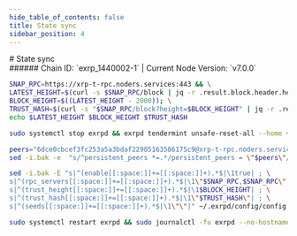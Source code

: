 ```yaml
---
hide_table_of_contents: false
title: State sync
sidebar_position: 4
---
```


<div class="h1-with-icon icon-xrp">
# State sync
</div>
###### Chain ID: `exrp_1440002-1` | Current Node Version: `v7.0.0`

```bash
SNAP_RPC=https://xrp-t-rpc.noders.services:443 && \
LATEST_HEIGHT=$(curl -s $SNAP_RPC/block | jq -r .result.block.header.height); \
BLOCK_HEIGHT=$((LATEST_HEIGHT - 2000)); \
TRUST_HASH=$(curl -s "$SNAP_RPC/block?height=$BLOCK_HEIGHT" | jq -r .result.block_id.hash) && \
echo $LATEST_HEIGHT $BLOCK_HEIGHT $TRUST_HASH
```
```bash
sudo systemctl stop exrpd && exrpd tendermint unsafe-reset-all --home ~/.exrpd --keep-addr-book
```
```bash
peers="6dce0cbcef3fc253a5a3bdaf22985163586175c9@xrp-t-rpc.noders.services:37956"
sed -i.bak -e  "s/^persistent_peers *=.*/persistent_peers = \"$peers\"/" ~/.exrpd/config/config.toml
```
```bash
sed -i.bak -E "s|^(enable[[:space:]]+=[[:space:]]+).*$|\1true| ; \
s|^(rpc_servers[[:space:]]+=[[:space:]]+).*$|\1\"$SNAP_RPC,$SNAP_RPC\"| ; \
s|^(trust_height[[:space:]]+=[[:space:]]+).*$|\1$BLOCK_HEIGHT| ; \
s|^(trust_hash[[:space:]]+=[[:space:]]+).*$|\1\"$TRUST_HASH\"| ; \
s|^(seeds[[:space:]]+=[[:space:]]+).*$|\1\"\"|" ~/.exrpd/config/config.toml
```
```bash
sudo systemctl restart exrpd && sudo journalctl -fu exrpd --no-hostname -o cat
```